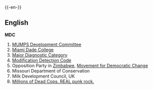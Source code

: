 {{-en-}}

==={{abbreviation}}===
==English==
'''MDC'''
#[http://www.radix.net/~demoel/mdc/ MUMPS Development Committee]
#[http://www.mdc.edu/ Miami Dade College]
#[[w:Major Diagnostic Category|Major Diagnostic Category]]
#[[w:Modification Detection Code|Modification Detection Code]]
#Opposition Party in [[Zimbabwe]], [[Movement for Democratic Change]]
#Missouri Department of Conservation
#Milk Development Council, UK
#[http://www.mdcpunk.com/ Millions of Dead Cops. REAL punk rock.]
